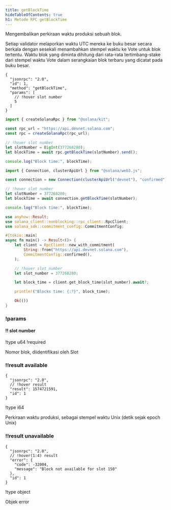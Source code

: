 ```yaml
---
title: getBlockTime
hideTableOfContents: true
h1: Metode RPC getBlockTime
---
```


Mengembalikan perkiraan waktu produksi sebuah blok.

<Callout type="info">
  Setiap validator melaporkan waktu UTC mereka ke buku besar secara berkala
  dengan sesekali menambahkan stempel waktu ke Vote untuk blok tertentu. Waktu
  blok yang diminta dihitung dari rata-rata tertimbang-stake dari stempel waktu
  Vote dalam serangkaian blok terbaru yang dicatat pada buku besar.
</Callout>

<APIMethod>

```jsonc !!request curl
{
  "jsonrpc": "2.0",
  "id": 1,
  "method": "getBlockTime",
  "params": [
    // !hover slot number
    5
  ]
}
```

```ts !!request title="Kit"
import { createSolanaRpc } from "@solana/kit";

const rpc_url = "https://api.devnet.solana.com";
const rpc = createSolanaRpc(rpc_url);

// !hover slot number
let slotNumber = BigInt(377268280);
let blockTime = await rpc.getBlockTime(slotNumber).send();

console.log("Block time:", blockTime);
```

```ts !!request title="web3.js"
import { Connection, clusterApiUrl } from "@solana/web3.js";

const connection = new Connection(clusterApiUrl("devnet"), "confirmed");

// !hover slot number
let slotNumber = 377268280;
let blockTime = await connection.getBlockTime(slotNumber);

console.log("Block time:", blockTime);
```

```rs !!request title="Rust"
use anyhow::Result;
use solana_client::nonblocking::rpc_client::RpcClient;
use solana_sdk::commitment_config::CommitmentConfig;

#[tokio::main]
async fn main() -> Result<()> {
    let client = RpcClient::new_with_commitment(
        String::from("https://api.devnet.solana.com"),
        CommitmentConfig::confirmed(),
    );

    // !hover slot number
    let slot_number = 377268280;

    let block_time = client.get_block_time(slot_number).await?;

    println!("Blocks time: {:?}", block_time);

    Ok(())
}
```

### !params

#### !! slot number

!type u64
!required

Nomor blok, diidentifikasi oleh Slot

### !!result available

```jsonc !response
{
  "jsonrpc": "2.0",
  // !hover result
  "result": 1574721591,
  "id": 1
}
```

!type i64

Perkiraan waktu produksi, sebagai stempel waktu Unix (detik sejak epoch Unix)

### !!result unavailable

```jsonc !response
{
  "jsonrpc": "2.0",
  // !hover(1:4) result
  "error": {
    "code": -32004,
    "message": "Block not available for slot 150"
  },
  "id": 1
}
```

!type object

Objek error

</APIMethod>
